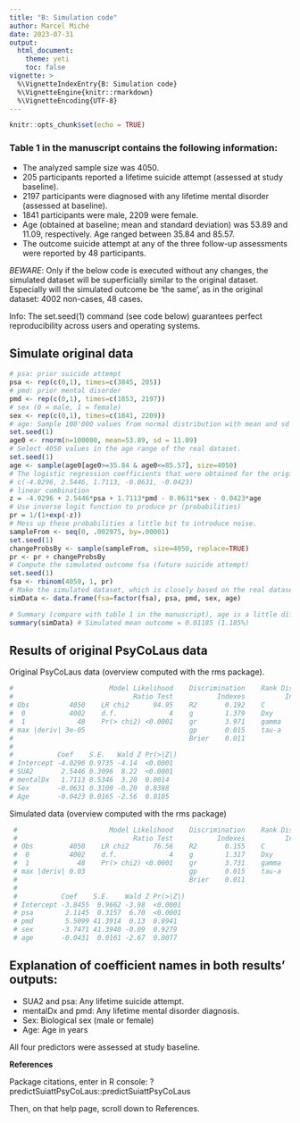 ```yaml
---
title: "B: Simulation code"
author: Marcel Miché
date: 2023-07-31
output:
  html_document:
    theme: yeti
    toc: false
vignette: >
  %\VignetteIndexEntry{B: Simulation code}
  %\VignetteEngine{knitr::rmarkdown}
  %\VignetteEncoding{UTF-8}
---
```


```r
knitr::opts_chunk$set(echo = TRUE)
```

### Table 1 in the manuscript contains the following information:

* The analyzed sample size was 4050.
* 205 participants reported a lifetime suicide attempt (assessed at study baseline).
* 2197 participants were diagnosed with any lifetime mental disorder (assessed at baseline).
* 1841 participants were male, 2209 were female.
* Age (obtained at baseline; mean and standard deviation) was 53.89 and 11.09, respectively. Age ranged between 35.84 and 85.57.
* The outcome suicide attempt at any of the three follow-up assessments were reported by 48 participants.

*BEWARE*: Only if the below code is executed without any changes, the simulated dataset will be superficially similar to the original dataset. Especially will the simulated outcome be 'the same', as in the original dataset: 4002 non-cases, 48 cases.

Info: The set.seed(1) command (see code below) guarantees perfect reproducibility across users and operating systems.

## Simulate original data
```r
# psa: prior suicide attempt
psa <- rep(c(0,1), times=c(3845, 205))
# pmd: prior mental disorder
pmd <- rep(c(0,1), times=c(1853, 2197))
# sex (0 = male, 1 = female)
sex <- rep(c(0,1), times=c(1841, 2209))
# age: Sample 100'000 values from normal distribution with mean and sd same as in the real dataset.
set.seed(1)
age0 <- rnorm(n=100000, mean=53.89, sd = 11.09)
# Select 4050 values in the age range of the real dataset.
set.seed(1)
age <- sample(age0[age0>=35.84 & age0<=85.57], size=4050)
# The logistic regression coefficients that were obtained for the original dataset, were (intercept, psa, pmd, sex, age):
# c(-4.0296, 2.5446, 1.7113, -0.0631, -0.0423)
# linear combination
z = -4.0296 + 2.5446*psa + 1.7113*pmd - 0.0631*sex - 0.0423*age
# Use inverse logit function to produce pr (probabilities)
pr = 1/(1+exp(-z))
# Mess up these probabilities a little bit to introduce noise.
sampleFrom <- seq(0, .002975, by=.00001)
set.seed(1)
changeProbsBy <- sample(sampleFrom, size=4050, replace=TRUE)
pr <- pr + changeProbsBy
# Compute the simulated outcome fsa (future suicide attempt)
set.seed(1)
fsa <- rbinom(4050, 1, pr)
# Make the simulated dataset, which is closely based on the real dataset.
simData <- data.frame(fsa=factor(fsa), psa, pmd, sex, age)

# Summary (compare with table 1 in the manuscript), age is a little different.
summary(simData) # Simulated mean outcome = 0.01185 (1.185%)
```

## Results of original PsyCoLaus data

Original PsyCoLaus data (overview computed with the rms package).
```r
#                        Model Likelihood    Discrimination    Rank Discrim.
#                              Ratio Test           Indexes          Indexes
# Obs          4050    LR chi2      94.95    R2       0.192    C       0.821
#  0           4002    d.f.             4    g        1.379    Dxy     0.642
#  1             48    Pr(> chi2) <0.0001    gr       3.971    gamma   0.645
# max |deriv| 3e-05                          gp       0.015    tau-a   0.015
#                                            Brier    0.011
# 
#           Coef    S.E.   Wald Z Pr(>|Z|)
# Intercept -4.0296 0.9735 -4.14  <0.0001
# SUA2       2.5446 0.3096  8.22  <0.0001
# mentalDx   1.7113 0.5346  3.20  0.0014
# Sex       -0.0631 0.3100 -0.20  0.8388
# Age       -0.0423 0.0165 -2.56  0.0105
```

Simulated data (overview computed with the rms package)
```r
 #                       Model Likelihood    Discrimination    Rank Discrim.    
 #                             Ratio Test           Indexes          Indexes    
 # Obs         4050    LR chi2      76.56    R2       0.155    C       0.804    
 #  0          4002    d.f.             4    g        1.317    Dxy     0.608    
 #  1            48    Pr(> chi2) <0.0001    gr       3.731    gamma   0.612    
 # max |deriv| 0.03                          gp       0.015    tau-a   0.014    
 #                                           Brier    0.011                     
 # 
 #           Coef    S.E.    Wald Z Pr(>|Z|)
 # Intercept -3.8455  0.9662 -3.98  <0.0001 
 # psa        2.1145  0.3157  6.70  <0.0001 
 # pmd        5.5099 41.3914  0.13  0.8941  
 # sex       -3.7471 41.3940 -0.09  0.9279  
 # age       -0.0431  0.0161 -2.67  0.0077
```

## Explanation of coefficient names in both results' outputs:
* SUA2 and psa: Any lifetime suicide attempt.
* mentalDx and pmd: Any lifetime mental disorder diagnosis.
* Sex: Biological sex (male or female)
* Age: Age in years

All four predictors were assessed at study baseline.

**References**

Package citations, enter in R console: ?predictSuiattPsyCoLaus::predictSuiattPsyCoLaus

Then, on that help page, scroll down to References.